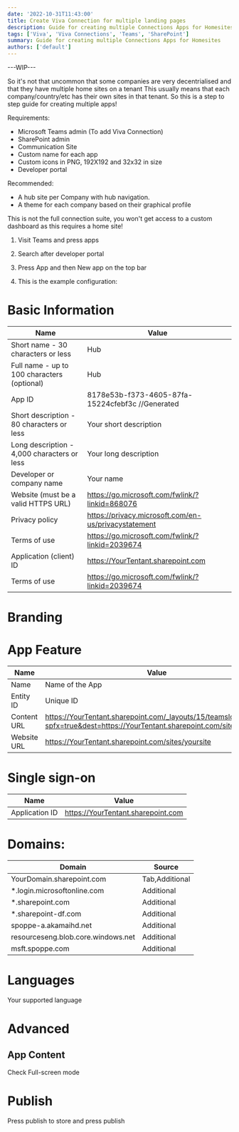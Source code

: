 ```yaml
---
date: '2022-10-31T11:43:00'
title: Create Viva Connection for multiple landing pages
description: Guide for creating multiple Connections Apps for Homesites
tags: ['Viva', 'Viva Connections', 'Teams', 'SharePoint']
summary: Guide for creating multiple Connections Apps for Homesites
authors: ['default']
---
```


---WIP---

So it's not that uncommon that some companies are very decentrialised and that they have multiple home sites on a tenant
This usually means that each company/country/etc has their own sites in that tenant.
So this is a step to step guide for creating multiple apps!

Requirements:

- Microsoft Teams admin (To add Viva Connection)
- SharePoint admin
- Communication Site
- Custom name for each app
- Custom icons in PNG, 192X192 and 32x32 in size
- Developer portal

Recommended:

- A hub site per Company with hub navigation.
- A theme for each company based on their graphical profile

This is not the full connection suite, you won't get access to a custom dashboard as this requires a home site!

1. Visit Teams and press apps

2. Search after developer portal

3. Press App and then New app on the top bar

4. This is the example configuration:

# Basic Information

| Name                                        | Value                                                |
| ------------------------------------------- | ---------------------------------------------------- |
| Short name - 30 characters or less          | Hub                                                  |
| Full name - up to 100 characters (optional) | Hub                                                  |
| App ID                                      | 8178e53b-f373-4605-87fa-15224cfebf3c //Generated     |
| Short description - 80 characters or less   | Your short description                               |
| Long description - 4,000 characters or less | Your long description                                |
| Developer or company name                   | Your name                                            |
| Website (must be a valid HTTPS URL)         | https://go.microsoft.com/fwlink/?linkid=868076       |
| Privacy policy                              | https://privacy.microsoft.com/en-us/privacystatement |
| Terms of use                                | https://go.microsoft.com/fwlink/?linkid=2039674      |
| Application (client) ID                     | https://YourTentant.sharepoint.com                   |
| Terms of use                                | https://go.microsoft.com/fwlink/?linkid=2039674      |

# Branding

# App Feature

| Name        | Value                                                                                                                           |
| ----------- | ------------------------------------------------------------------------------------------------------------------------------- |
| Name        | Name of the App                                                                                                                 |
| Entity ID   | Unique ID                                                                                                                       |
| Content URL | https://YourTentant.sharepoint.com/_layouts/15/teamslogon.aspx?spfx=true&dest=https://YourTentant.sharepoint.com/sites/yoursite |
| Website URL | https://YourTentant.sharepoint.com/sites/yoursite                                                                               |

# Single sign-on

| Name           | Value                              |
| -------------- | ---------------------------------- |
| Application ID | https://YourTentant.sharepoint.com |

# Domains:

| Domain                             | Source         |
| ---------------------------------- | -------------- |
| YourDomain.sharepoint.com          | Tab,Additional |
| \*.login.microsoftonline.com       | Additional     |
| \*.sharepoint.com                  | Additional     |
| \*.sharepoint-df.com               | Additional     |
| spoppe-a.akamaihd.net              | Additional     |
| resourceseng.blob.core.windows.net | Additional     |
| msft.spoppe.com                    | Additional     |

# Languages

Your supported language

# Advanced

## App Content

Check Full-screen mode

# Publish

Press publish to store and press publish
